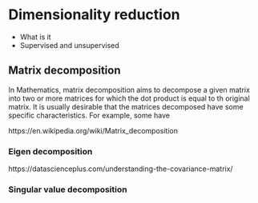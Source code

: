 # Dimensionality reduction

- What is it
- Supervised and unsupervised

## Matrix decomposition
In Mathematics, matrix decomposition aims to decompose a given matrix into two or more matrices for which the dot product is equal to th original matrix. It is usually desirable that the matrices decomposed have some specific characteristics. For example, some have 

https://en.wikipedia.org/wiki/Matrix_decomposition

### Eigen decomposition
https://datascienceplus.com/understanding-the-covariance-matrix/


### Singular value decomposition
